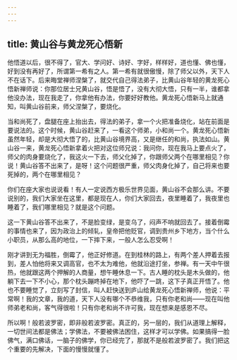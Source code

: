 ```yaml
---
---
---
```

title: 黄山谷与黄龙死心悟新
---




他悟道以后，很不得了，官大、学问好、诗好、字好，样样好，道也懂、佛也懂，好到没有再好了，所谓第一希有之人。第一希有就很傲慢，除了师父以外，天下人不在话下。后来晦堂禅师涅槃了，就交代自己得法弟子，比黄山谷年轻的黄龙死心悟新禅师说：你那位居士兄黄山谷，悟是悟了，没有大彻大悟，只有一半，谁都拿他没办法，现在我走了，你拿他有办法，你要好好教他。黄龙死心悟新马上就通知，叫黄山谷前来，师父涅槃了，要烧化。

当和尚死了，盘腿在座上抬出去，得法的弟子，拿一个火把准备烧化，站在前面是要说法的。这个时候，黄山谷赶来了，一看这个师弟，小和尚一个。黄龙死心悟新虽然年轻，却是大彻大悟了的，比黄山谷境界高，又是继任的和尚，执法如山。黄山谷一来，黄龙死心悟新拿着火把对这位师兄说：我问你，现在我马上要点火了，师父的肉身要烧化了，我这火一下去，师父化掉了，你跟师父两个在哪里相见？你说！黄山谷答不出来了，是呀！这个问题很严重，师父肉身化掉了，自己将来也要死掉的，两个在哪里相见？

你们在座大家也说说看！有人一定说西方极乐世界见面，黄山谷不会那么讲。不要说别的，我们大家坐在这里，都是现在人，你们大家回去，夜里睡着了，我夜里也睡着了，我们哪里相见？就是这个问题。

这一下黄山谷答不出来了，不是脸变绿，是变乌了，闷声不响就回去了。接着倒霉的事情也来了，因为政治上的倾轧，皇帝把他贬官，调到贵州乡下地方，当个什么小职员，从那么高的地位，一下摔下来，一般人怎么忍受啊！

刚才讲到无为福胜，倒霉了，他正好修道。在到桂林的路上，有两个差人押着去报到，差人怕他将来又调高官，也不太为难他，他就沿途打坐，参禅。有一天中午很热，他就跟这两个押解的人商量，想午睡休息一下。古人睡的枕头是木头做的，他躺下去一下不小心，那个枕头蹦咚掉在地下，他吓了一跳，这下子真正开悟了。他也不要睡觉了，立刻写了封信，叫人赶快送到庐山给黄龙死心悟新禅师，他说：平常啊！我的文章，我的道，天下人没有哪个不恭维我，只有你老和尚——现在叫他师弟老和尚，客气得很啦！只有你老和尚不许可我，现在想来是感恩不尽。

所以啊！般若波罗密，即非般若波罗密。真正的，另一层的，我们从道理上解释，一切世间法都是佛法；学佛法，不要被佛法困住，这样才可以学佛。如果搞得一脸佛气，满口佛话，一脑子的佛学，你已经完了，那就不是般若波罗密了。我们把这个重要的先解决，下面的慢慢就懂了。